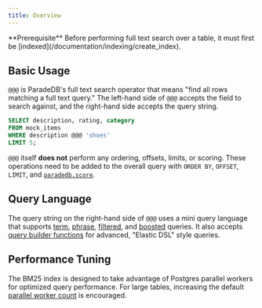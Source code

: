 ```yaml
---
title: Overview
---
```


<Note>
  **Prerequisite** Before performing full text search over a table, it must
  first be [indexed](/documentation/indexing/create_index).
</Note>

## Basic Usage

`@@@` is ParadeDB's full text search operator that means "find all rows matching a full text query." The left-hand side of `@@@` accepts the field to search against, and the right-hand side accepts the query string.

```sql
SELECT description, rating, category
FROM mock_items
WHERE description @@@ 'shoes'
LIMIT 5;
```

`@@@` itself **does not** perform any ordering, offsets, limits, or scoring. These operations need to be added to the overall query with `ORDER BY`, `OFFSET`, `LIMIT`, and [`paradedb.score`](/documentation/full-text/scoring).

## Query Language

The query string on the right-hand side of `@@@` uses a mini query language that supports [term](/documentation/full-text/term),
[phrase](/documentation/full-text/phrase), [filtered](/documentation/full-text/filtering), and [boosted](/documentation/full-text/boosting) queries.
It also accepts [query builder functions](/documentation/advanced) for advanced, "Elastic DSL" style queries.

## Performance Tuning

The BM25 index is designed to take advantage of Postgres parallel workers for optimized query performance. For
large tables, increasing the default [parallel worker count](/documentation/configuration/parallel) is encouraged.
